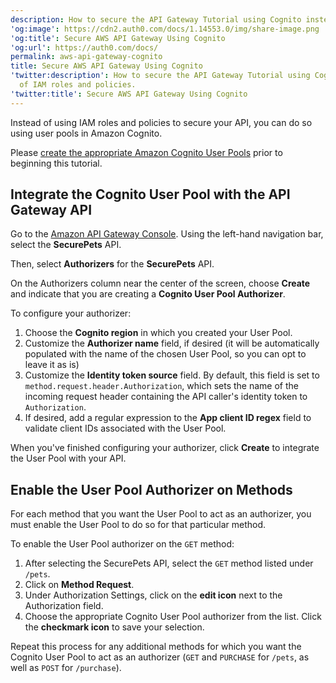 ```yaml
---
description: How to secure the API Gateway Tutorial using Cognito instead of IAM roles and policies.
'og:image': https://cdn2.auth0.com/docs/1.14553.0/img/share-image.png
'og:title': Secure AWS API Gateway Using Cognito
'og:url': https://auth0.com/docs/
permalink: aws-api-gateway-cognito
title: Secure AWS API Gateway Using Cognito
'twitter:description': How to secure the API Gateway Tutorial using Cognito instead
  of IAM roles and policies.
'twitter:title': Secure AWS API Gateway Using Cognito
---
```

Instead of using IAM roles and policies to secure your API, you can do so using user pools in Amazon Cognito.

Please [create the appropriate Amazon Cognito User Pools](http://docs.aws.amazon.com/cognito/latest/developerguide/setting-up-cognito-user-identity-pools.html) prior to beginning this tutorial.

## Integrate the Cognito User Pool with the API Gateway API

Go to the [Amazon API Gateway Console](https://console.aws.amazon.com/apigateway). Using the left-hand navigation bar, select the **SecurePets** API.

Then, select **Authorizers** for the **SecurePets** API.

On the Authorizers column near the center of the screen, choose **Create** and indicate that you are creating a **Cognito User Pool Authorizer**.

To configure your authorizer:

1. Choose the **Cognito region** in which you created your User Pool.
2. Customize the **Authorizer name** field, if desired (it will be automatically populated with the name of the chosen User Pool, so you can opt to leave it as is)
3. Customize the **Identity token source** field. By default, this field is set to `method.request.header.Authorization`, which sets the name of the incoming request header containing the API caller's identity token to `Authorization`.
4. If desired, add a regular expression to the **App client ID regex** field to validate client IDs associated with the User Pool.

When you've finished configuring your authorizer, click **Create** to integrate the User Pool with your API.

## Enable the User Pool Authorizer on Methods

For each method that you want the User Pool to act as an authorizer, you must enable the User Pool to do so for that particular method.

To enable the User Pool authorizer on the `GET` method:

1. After selecting the SecurePets API, select the `GET` method listed under `/pets`.
2. Click on **Method Request**.
3. Under Authorization Settings, click on the **edit icon** next to the Authorization field.
4. Choose the appropriate Cognito User Pool authorizer from the list. Click the **checkmark icon** to save your selection.

Repeat this process for any additional methods for which you want the Cognito User Pool to act as an authorizer (`GET` and `PURCHASE` for `/pets`, as well as `POST` for `/purchase`).